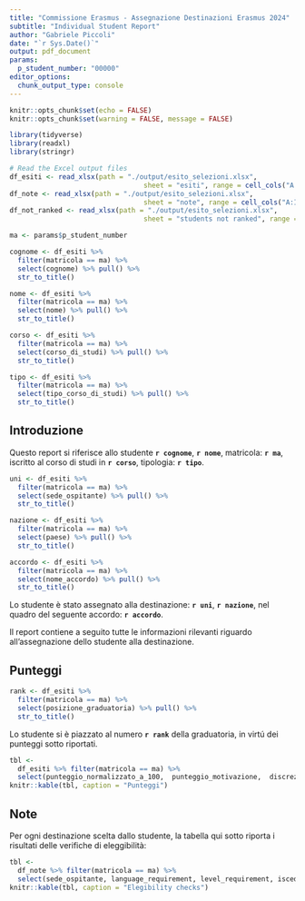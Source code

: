 ```yaml
---
title: "Commissione Erasmus - Assegnazione Destinazioni Erasmus 2024"
subtitle: "Individual Student Report"
author: "Gabriele Piccoli"
date: "`r Sys.Date()`"
output: pdf_document
params:
  p_student_number: "00000"
editor_options: 
  chunk_output_type: console
---
```


```r
knitr::opts_chunk$set(echo = FALSE)
knitr::opts_chunk$set(warning = FALSE, message = FALSE) 
```

```r
library(tidyverse)
library(readxl)
library(stringr)

# Read the Excel output files
df_esiti <- read_xlsx(path = "./output/esito_selezioni.xlsx",
                                 sheet = "esiti", range = cell_cols("A:O"))
df_note <- read_xlsx(path = "./output/esito_selezioni.xlsx",
                                 sheet = "note", range = cell_cols("A:I"))
df_not_ranked <- read_xlsx(path = "./output/esito_selezioni.xlsx",
                                 sheet = "students not ranked", range = cell_cols("A:I"))

ma <- params$p_student_number

cognome <- df_esiti %>%
  filter(matricola == ma) %>%
  select(cognome) %>% pull() %>%
  str_to_title()

nome <- df_esiti %>%
  filter(matricola == ma) %>%
  select(nome) %>% pull() %>%
  str_to_title()

corso <- df_esiti %>%
  filter(matricola == ma) %>%
  select(corso_di_studi) %>% pull() %>%
  str_to_title()

tipo <- df_esiti %>%
  filter(matricola == ma) %>%
  select(tipo_corso_di_studi) %>% pull() %>% 
  str_to_title()

```

## Introduzione
Questo report si riferisce allo studente **`r cognome`**, **`r nome`**, matricola: **`r ma`**, iscritto al corso di studi in **`r corso`**, tipologia: **`r tipo`**.


```r
uni <- df_esiti %>%
  filter(matricola == ma) %>%
  select(sede_ospitante) %>% pull() %>% 
  str_to_title()

nazione <- df_esiti %>%
  filter(matricola == ma) %>%
  select(paese) %>% pull() %>% 
  str_to_title()

accordo <- df_esiti %>%
  filter(matricola == ma) %>%
  select(nome_accordo) %>% pull() %>% 
  str_to_title()


```

Lo studente è stato assegnato alla destinazione: **`r uni`**, **`r nazione`**, nel quadro del seguente accordo: **`r accordo`**.

Il report contiene a seguito tutte le informazioni rilevanti riguardo all'assegnazione dello studente alla destinazione. 

## Punteggi
```r
rank <- df_esiti %>%
  filter(matricola == ma) %>%
  select(posizione_graduatoria) %>% pull() %>% 
  str_to_title()
```

Lo studente si è piazzato al numero **`r rank`** della graduatoria, in virtú dei punteggi sotto riportati.


```r
tbl <- 
  df_esiti %>% filter(matricola == ma) %>%
  select(punteggio_normalizzato_a_100,	punteggio_motivazione,	discrezionale,	punteggio_totale)
knitr::kable(tbl, caption = "Punteggi")


```

## Note
Per ogni destinazione scelta dallo studente, la tabella qui sotto riporta i risultati delle verifiche di eleggibilità:

```r
tbl <- 
  df_note %>% filter(matricola == ma) %>%
  select(sede_ospitante, language_requirement, level_requirement, isced_requirement)
knitr::kable(tbl, caption = "Elegibility checks")

```



